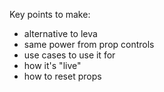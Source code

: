 Key points to make:

- alternative to leva
- same power from prop controls
- use cases to use it for
- how it's "live"
- how to reset props
